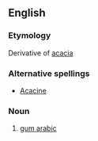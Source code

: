 ==English==

===Etymology===
Derivative of [[acacia]]

===Alternative spellings===
*[[Acacine]]

===Noun===
{{infl|en|noun}}
# [[gum arabic]]